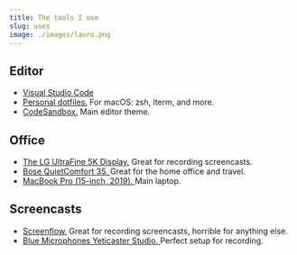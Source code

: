 ```yaml
---
title: The tools I use
slug: uses
image: ./images/lauro.png
---
```


## Editor

- [Visual Studio Code](https://github.com/laurosilvacom/dotfiles)
- [Personal dotfiles.](https://github.com/laurosilvacom/dotfiles) For macOS: zsh, iterm, and more.
- [CodeSandbox.](https://marketplace.visualstudio.com/items?itemName=ngryman.codesandbox-theme) Main editor theme.

## Office

- [The LG UltraFine 5K Display.](https://www.amazon.com/gp/product/B0778Z8G5K/) Great for recording screencasts.
- [Bose QuietComfort 35. ](https://www.amazon.com/gp/product/B0756CYWWD)Great for the home office and travel.
- [MacBook Pro (15-inch, 2019). ](https://www.apple.com/)Main laptop.

## Screencasts

- [Screenflow.](https://www.telestream.net/screenflow/) Great for recording screencasts, horrible for anything else.
- [Blue Microphones Yeticaster Studio. ](https://www.bluedesigns.com/products/yeticaster/)Perfect setup for recording.
